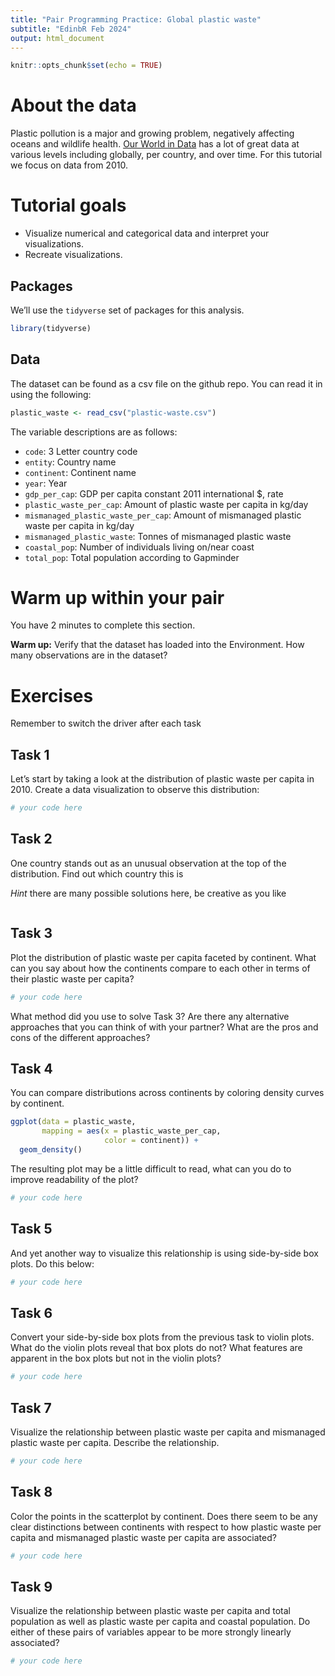 ```yaml
---
title: "Pair Programming Practice: Global plastic waste"
subtitle: "EdinbR Feb 2024"
output: html_document
---
```


```r
knitr::opts_chunk$set(echo = TRUE)
```

# About the data 

Plastic pollution is a major and growing problem, negatively affecting oceans and wildlife health.
[Our World in Data](https://ourworldindata.org/plastic-pollution) has a lot of great data at various levels including globally, per country, and over time.
For this tutorial we focus on data from 2010.


# Tutorial goals

-   Visualize numerical and categorical data and interpret your visualizations.
-   Recreate visualizations.

## Packages

We'll use the `tidyverse` set of packages for this analysis.

```r
library(tidyverse)
```

## Data

The dataset can be found as a csv file on the github repo. You can read it in using the following:

```r
plastic_waste <- read_csv("plastic-waste.csv")
```

The variable descriptions are as follows:

-   `code`: 3 Letter country code
-   `entity`: Country name
-   `continent`: Continent name
-   `year`: Year
-   `gdp_per_cap`: GDP per capita constant 2011 international \$, rate
-   `plastic_waste_per_cap`: Amount of plastic waste per capita in kg/day
-   `mismanaged_plastic_waste_per_cap`: Amount of mismanaged plastic waste per capita in kg/day
-   `mismanaged_plastic_waste`: Tonnes of mismanaged plastic waste
-   `coastal_pop`: Number of individuals living on/near coast
-   `total_pop`: Total population according to Gapminder

# Warm up within your pair

You have 2 minutes to complete this section.

**Warm up:** Verify that the dataset has loaded into the Environment.
How many observations are in the dataset?

# Exercises

Remember to switch the driver after each task

## Task 1 

Let's start by taking a look at the distribution of plastic waste per capita in 2010. Create a data visualization to observe this distribution:

```r
# your code here 

```

## Task 2 
One country stands out as an unusual observation at the top of the distribution. Find out which country this is

*Hint* there are many possible solutions here, be creative as you like 

```r

```


## Task 3

Plot the distribution of plastic waste per capita faceted by continent. What can you say about how the continents compare to each other in terms of their plastic waste per capita?

```r
# your code here 

```

What method did you use to solve Task 3? Are there any alternative approaches that you can think of with your partner? What are the pros and cons of the different approaches? 

## Task 4 

You can compare distributions across continents by coloring density curves by continent.

```r
ggplot(data = plastic_waste, 
       mapping = aes(x = plastic_waste_per_cap, 
                     color = continent)) +
  geom_density()
```

The resulting plot may be a little difficult to read, what can you do to improve readability of the plot? 

```r
# your code here 

```


## Task 5

And yet another way to visualize this relationship is using side-by-side box plots. Do this below: 

```r
# your code here 

```

## Task 6 

Convert your side-by-side box plots from the previous task to violin plots. What do the violin plots reveal that box plots do not? What features are apparent in the box plots but not in the violin plots?

```r
# your code here 

```

## Task 7 

Visualize the relationship between plastic waste per capita and mismanaged plastic waste per capita. Describe the relationship.

```r
# your code here 

```

## Task 8 

Color the points in the scatterplot by continent. Does there seem to be any clear distinctions between continents with respect to how plastic waste per capita and mismanaged plastic waste per capita are associated?

```r
# your code here 

```

## Task 9 

Visualize the relationship between plastic waste per capita and total population as well as plastic waste per capita and coastal population. Do either of these pairs of variables appear to be more strongly linearly associated?

```r
# your code here 

```



